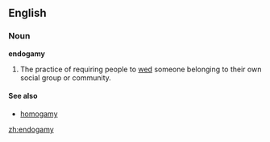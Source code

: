 ==English==

===Noun===
'''endogamy'''
# The practice of requiring people to [[wed]] someone belonging to their own social group or community.

====See also====
*[[homogamy]]

[[zh:endogamy]]